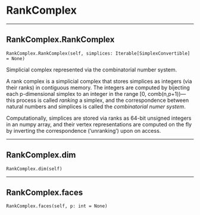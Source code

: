 # RankComplex

 --- 

## RankComplex.RankComplex { #RankComplex.RankComplex }

`RankComplex.RankComplex(self, simplices: Iterable[SimplexConvertible] = None)`

Simplicial complex represented via the combinatorial number system.

A rank complex is a simplicial complex that stores simplices as integers (via their ranks) in contiguous memory. The integers 
are computed by bijecting each p-dimensional simplex to an integer in the range [0, comb(n,p+1))---this process is called _ranking_
a simplex, and the correspondence between natural numbers and simplices is called the _combinatorial numer system_. 

Computationally, simplices are stored via ranks as 64-bit unsigned integers in an numpy array, and their vertex representations
are computed on the fly by inverting the correspondence ('unranking') upon on access.

 --- 

## RankComplex.dim { #RankComplex.dim }

`RankComplex.dim(self)`

 --- 

## RankComplex.faces { #RankComplex.faces }

`RankComplex.faces(self, p: int = None)`
